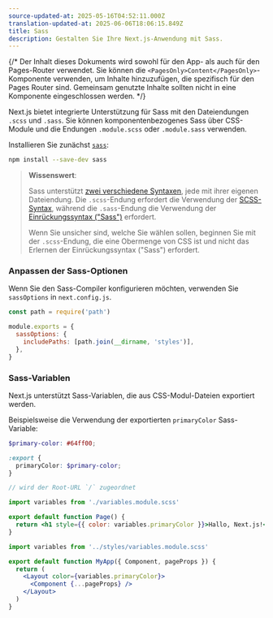 ```yaml
---
source-updated-at: 2025-05-16T04:52:11.000Z
translation-updated-at: 2025-06-06T18:06:15.849Z
title: Sass
description: Gestalten Sie Ihre Next.js-Anwendung mit Sass.
---
```


{/* Der Inhalt dieses Dokuments wird sowohl für den App- als auch für den Pages-Router verwendet. Sie können die `<PagesOnly>Content</PagesOnly>`-Komponente verwenden, um Inhalte hinzuzufügen, die spezifisch für den Pages Router sind. Gemeinsam genutzte Inhalte sollten nicht in eine Komponente eingeschlossen werden. */}

Next.js bietet integrierte Unterstützung für Sass mit den Dateiendungen `.scss` und `.sass`. Sie können komponentenbezogenes Sass über CSS-Module und die Endungen `.module.scss` oder `.module.sass` verwenden.

Installieren Sie zunächst [`sass`](https://github.com/sass/sass):

```bash filename="Terminal"
npm install --save-dev sass
```

> **Wissenswert**:
>
> Sass unterstützt [zwei verschiedene Syntaxen](https://sass-lang.com/documentation/syntax), jede mit ihrer eigenen Dateiendung.
> Die `.scss`-Endung erfordert die Verwendung der [SCSS-Syntax](https://sass-lang.com/documentation/syntax#scss),
> während die `.sass`-Endung die Verwendung der [Einrückungssyntax ("Sass")](https://sass-lang.com/documentation/syntax#the-indented-syntax) erfordert.
>
> Wenn Sie unsicher sind, welche Sie wählen sollen, beginnen Sie mit der `.scss`-Endung, die eine Obermenge von CSS ist und nicht das Erlernen der
> Einrückungssyntax ("Sass") erfordert.

### Anpassen der Sass-Optionen

Wenn Sie den Sass-Compiler konfigurieren möchten, verwenden Sie `sassOptions` in `next.config.js`.

```js filename="next.config.js"
const path = require('path')

module.exports = {
  sassOptions: {
    includePaths: [path.join(__dirname, 'styles')],
  },
}
```

### Sass-Variablen

Next.js unterstützt Sass-Variablen, die aus CSS-Modul-Dateien exportiert werden.

Beispielsweise die Verwendung der exportierten `primaryColor` Sass-Variable:

```scss filename="app/variables.module.scss"
$primary-color: #64ff00;

:export {
  primaryColor: $primary-color;
}
```

<AppOnly>

```jsx filename="app/page.js"
// wird der Root-URL `/` zugeordnet

import variables from './variables.module.scss'

export default function Page() {
  return <h1 style={{ color: variables.primaryColor }}>Hallo, Next.js!</h1>
}
```

</AppOnly>

<PagesOnly>

```jsx filename="pages/_app.js"
import variables from '../styles/variables.module.scss'

export default function MyApp({ Component, pageProps }) {
  return (
    <Layout color={variables.primaryColor}>
      <Component {...pageProps} />
    </Layout>
  )
}
```

</PagesOnly>